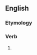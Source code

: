 ==English==

===Etymology===
{{suffix|en|assail|est|nocat=1}}

===Verb===
{{head|en|verb form}}

# {{en-archaic second-person singular of|assail}}